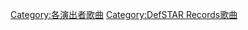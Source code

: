 {{DEFAULTSORT:CHEMISTRY}}
[[Category:各演出者歌曲|Category:各演出者歌曲]]
[[Category:DefSTAR_Records歌曲|Category:DefSTAR Records歌曲]]